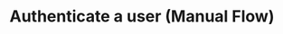 ---
title: "Authenticate a user (Manual Flow)"
openapi: "POST /api/oauth/authorize/oura"
description: "Manual OAuth flow—ideal when you want to design and manage the entire authorisation experience yourself."
---